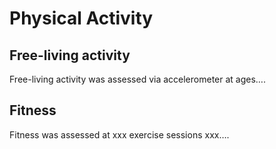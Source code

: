 # Physical Activity

## Free-living activity

Free-living activity was assessed via accelerometer at ages....

## Fitness 

Fitness was assessed at xxx exercise sessions xxx....
